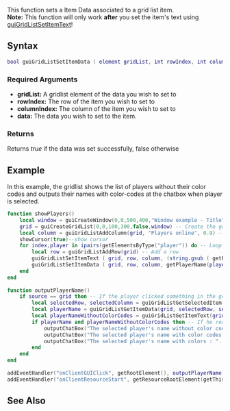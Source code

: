 {{Client function}}
 
This function sets a Item Data associated to a grid list item.<br/>
'''Note:''' This function will only work '''after''' you set the item's text using [[/guiGridListSetItemText.md|guiGridListSetItemText]]!

==Syntax== 
<syntaxhighlight lang="lua">
bool guiGridListSetItemData ( element gridList, int rowIndex, int columnIndex, var data )
</syntaxhighlight> 

===Required Arguments=== 
*'''gridList:''' A gridlist element of the data you wish to set to
*'''rowIndex:''' The row of the item you wish to set to
*'''columnIndex:''' The column of the item you wish to set to
*'''data:''' The data you wish to set to the item.

===Returns===
Returns ''true'' if the data was set successfully, false otherwise

==Example== 
In this example, the gridlist shows the list of players without their color codes and outputs their names with color-codes at the chatbox when player is selected.
<syntaxhighlight lang="lua">
function showPlayers()
    local window = guiCreateWindow(0,0,500,400,"Window example - Title",false) -- Create the window
    grid = guiCreateGridList(0,0,100,300,false,window) -- Create the gridlist
    local column = guiGridListAddColumn(grid, "Players online", 0.9) -- Create a column
    showCursor(true)--show cursor
    for index,player in ipairs(getElementsByType("player")) do -- Loop through all players
        local row = guiGridListAddRow(grid) -- Add a row
        guiGridListSetItemText ( grid, row, column, (string.gsub ( getPlayerName(player), '#%x%x%x%x%x%x', '' ) or getPlayerName(player)), false, false) -- Set it's text to the player's name excluding colorcodes
        guiGridListSetItemData ( grid, row, column, getPlayerName(player)) -- Set it's data to the player's name with colorcodes
    end
end
 
function outputPlayerName()
    if source == grid then -- If the player clicked something in the grid
        local selectedRow, selectedColumn = guiGridListGetSelectedItem(grid) -- See which player he selected
        local playerName = guiGridListGetItemData(grid, selectedRow, selectedColumn) -- Get the selected player's name with color codes   local playerNameWithoutColorCodes = guiGridListGetItemText(grid, selectedRow, selectedColumn) -- Get the selected player's name without color codes
        local playerNameWithoutColorCodes = guiGridListGetItemText(grid, selectedRow, selectedColumn) -- Get the selected player's name without color codes
        if playerName and playerNameWithoutColorCodes then -- If he really selected something
            outputChatBox("The selected player's name without color codes : "..playerNameWithoutColorCodes, 255,255,255,false) -- output without color codes
            outputChatBox("The selected player's name with color codes : "..playerName, 255,255,255,false) -- output with color codes
            outputChatBox("The selected player's name with colors : "..playerName, 255,255,255,true) -- output with colors
        end
    end
end
 
addEventHandler("onClientGUIClick", getRootElement(), outputPlayerName)
addEventHandler("onClientResourceStart", getResourceRootElement(getThisResource()), showPlayers)</syntaxhighlight>

==See Also==
{{GUI functions}}